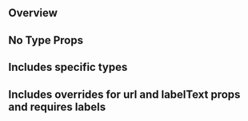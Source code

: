 


<Meta of={SocialMediaLinksStories} />

## Overview

<Description of={SocialMediaLinksStories} />

<Canvas of={SocialMediaLinksStories.Primary} />

## No Type Props



## Includes specific types

<Canvas of={SocialMediaLinksStories.WithTypes} />

## Includes overrides for url and labelText props and requires labels

<Canvas of={SocialMediaLinksStories.WithOverrides} />
